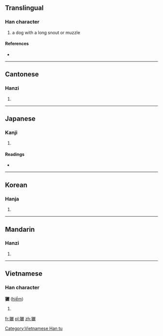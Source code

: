 ==Translingual==

===Han character===
{{Han char|rn=94|rad=犬|as=20|sn=23|four=4624<sub>8</sub>|canj=大竹口口大 (KHRRK)}}

# a dog with a long snout or muzzle

====References====
* {{Han ref|kx=0722.010|dkj=20804|dj=1134.010|hdz=21378.160|uh=7381|ud=29569|bh=F7E8|bd=63464}}

----

==Cantonese==

===Hanzi===
{{yue-hanzi|jyut=|y=him2}}

# {{defn|lang=yue|sort=犬20}}

----

==Japanese==

===Kanji===
{{ja-kanji|grade=|rs=犬20}}

# {{defn|lang=ja|sort=犬20}}

====Readings====
* {{ja-readings|on=[[けん]] (ken), [[れん]] (ren)|kun=}}

----

==Korean==

===Hanja===
{{ko-hanja|hangeul=험|eumhun=오랑캐 이름|rv=heom|mr=hŏm|y=hem}}

# {{defn|lang=ko|sort=犬20}}

----

==Mandarin==

===Hanzi===
{{cmn-hanzi|pin=[[xiǎn]] ([[xian3]]), [[xuàn]] ([[xuan4]])|wg=hsien<sup>3</sup>, hsüan<sup>4</sup>}}

# {{defn|lang=cmn|sort=犬20}}

----

==Vietnamese==

===Han character===
'''玁''' ([[hiểm]])

# {{defn|lang=vi}}

[[Category:Vietnamese Han tu]]

[[fr:玁]]
[[pl:玁]]
[[zh:玁]]